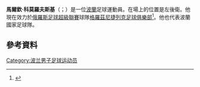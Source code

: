 '''馬爾欽·科莫羅夫斯基'''（{{lang-pl|Marcin Komorowski}}；{{bd|1984年|4月17日}}）是一位[[波蘭|波蘭]]足球運動員。在場上的位置是左後衛。他現在效力於[[俄羅斯足球超級聯賽|俄羅斯足球超級聯賽]]球隊[[格羅茲尼捷列克足球俱樂部|格羅茲尼捷列克足球俱樂部]]<ref>{{cite web|script-title=ru:«Терек» продлил контракт с Марцином Коморовски|url=http://www.fc-terek.ru/newslist/#3056|website=http://www.fc-terek.ru|publisher=[[FC_Terek_Grozny|FC Terek Grozny]]|accessdate=9 July 2014|language=ru}}</ref>。他也代表波蘭國家足球隊。
==參考資料==
{{Reflist}}

{{DEFAULTSORT: Komorowski, Marcin}}
[[Category:波兰男子足球运动员|Category:波兰男子足球运动员]]